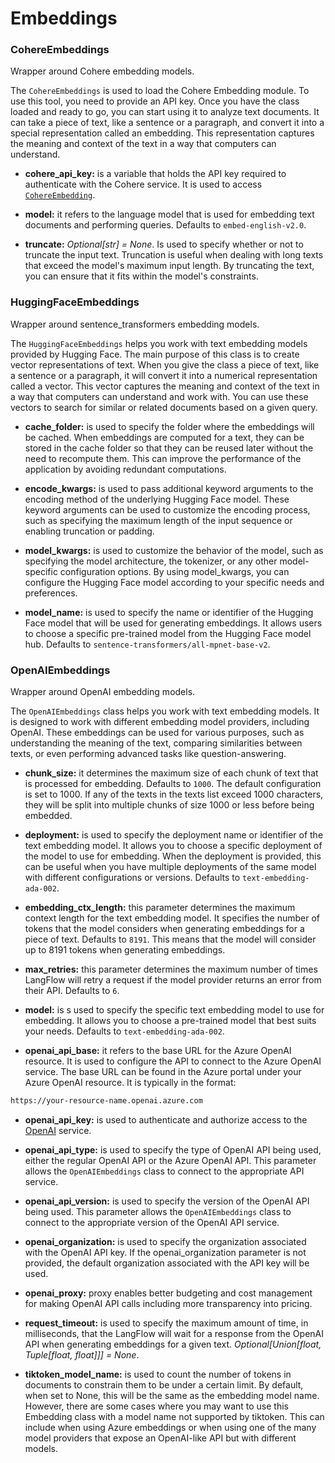 # Embeddings


### CohereEmbeddings

Wrapper around Cohere embedding models.

The `CohereEmbeddings` is used to load the Cohere Embedding module. To use this tool, you need to provide an API key. Once you have the class loaded and ready to go, you can start using it to analyze text documents. It can take a piece of text, like a sentence or a paragraph, and convert it into a special representation called an embedding. This representation captures the meaning and context of the text in a way that computers can understand.

- **cohere_api_key:** is a variable that holds the API key required to authenticate with the Cohere service. It is used to access [`CohereEmbedding`](https://cohere.com/).

- **model:** it refers to the language model that is used for embedding text documents and performing queries. Defaults to `embed-english-v2.0`.

- **truncate:** *Optional[str] = None*. Is used to specify whether or not to truncate the input text. Truncation is useful when dealing with long texts that exceed the model's maximum input length. By truncating the text, you can ensure that it fits within the model's constraints.


### HuggingFaceEmbeddings

Wrapper around sentence_transformers embedding models.

The `HuggingFaceEmbeddings` helps you work with text embedding models provided by Hugging Face. The main purpose of this class is to create vector representations of text. When you give the class a piece of text, like a sentence or a paragraph, it will convert it into a numerical representation called a vector. This vector captures the meaning and context of the text in a way that computers can understand and work with. You can use these vectors to search for similar or related documents based on a given query.


- **cache_folder:** is used to specify the folder where the embeddings will be cached. When embeddings are computed for a text, they can be stored in the cache folder so that they can be reused later without the need to recompute them. This can improve the performance of the application by avoiding redundant computations.

- **encode_kwargs:** is used to pass additional keyword arguments to the encoding method of the underlying Hugging Face model. These keyword arguments can be used to customize the encoding process, such as specifying the maximum length of the input sequence or enabling truncation or padding. 

- **model_kwargs:** is used to customize the behavior of the model, such as specifying the model architecture, the tokenizer, or any other model-specific configuration options. By using model_kwargs, you can configure the Hugging Face model according to your specific needs and preferences.

- **model_name:**  is used to specify the name or identifier of the Hugging Face model that will be used for generating embeddings. It allows users to choose a specific pre-trained model from the Hugging Face model hub. Defaults to `sentence-transformers/all-mpnet-base-v2`.


### OpenAIEmbeddings

Wrapper around OpenAI embedding models.

The `OpenAIEmbeddings` class helps you work with text embedding models. It is designed to work with different embedding model providers, including OpenAI. These embeddings can be used for various purposes, such as understanding the meaning of the text, comparing similarities between texts, or even performing advanced tasks like question-answering.

- **chunk_size:** it determines the maximum size of each chunk of text that is processed for embedding. Defaults to `1000`. The default configuration is set to 1000. If any of the texts in the texts list exceed 1000 characters, they will be split into multiple chunks of size 1000 or less before being embedded.

- **deployment:** is used to specify the deployment name or identifier of the text embedding model. It allows you to choose a specific deployment of the model to use for embedding. When the deployment is provided, this can be useful when you have multiple deployments of the same model with different configurations or versions. Defaults to `text-embedding-ada-002`.

- **embedding_ctx_length:** this parameter determines the maximum context length for the text embedding model. It specifies the number of tokens that the model considers when generating embeddings for a piece of text. Defaults to `8191`. This means that the model will consider up to 8191 tokens when generating embeddings.

- **max_retries:** this parameter determines the maximum number of times LangFlow will retry a request if the model provider returns an error from their API. Defaults to `6`.

- **model:** is s used to specify the specific text embedding model to use for embedding. It allows you to choose a pre-trained model that best suits your needs. Defaults to `text-embedding-ada-002`.

- **openai_api_base:** it refers to the base URL for the Azure OpenAI resource. It is used to configure the API to connect to the Azure OpenAI service. The base URL can be found in the Azure portal under your Azure OpenAI resource. It is typically in the format:
```HTML
https://your-resource-name.openai.azure.com
```

- **openai_api_key:** is used to authenticate and authorize access to the [OpenAI](https://openai.com/) service. 

- **openai_api_type:** is used to specify the type of OpenAI API being used, either the regular OpenAI API or the Azure OpenAI API. This parameter allows the `OpenAIEmbeddings` class to connect to the appropriate API service.

- **openai_api_version:** is used to specify the version of the OpenAI API being used. This parameter allows the `OpenAIEmbeddings` class to connect to the appropriate version of the OpenAI API service.

- **openai_organization:** is used to specify the organization associated with the OpenAI API key. If the openai_organization parameter is not provided, the default organization associated with the API key will be used.

- **openai_proxy:** proxy enables better budgeting and cost management for making OpenAI API calls including more transparency into pricing.

- **request_timeout:** is used to specify the maximum amount of time, in milliseconds, that the LangFlow will wait for a response from the OpenAI API when generating embeddings for a given text. *Optional[Union[float, Tuple[float, float]]] = None*.

- **tiktoken_model_name:** is used to count the number of tokens in documents to constrain them to be under a certain limit. By default, when set to None, this will be the same as the embedding model name. However, there are some cases where you may want to use this Embedding class with a model name not supported by tiktoken. This can include when using Azure embeddings or when using one of the many model providers that expose an OpenAI-like API but with different models. 
